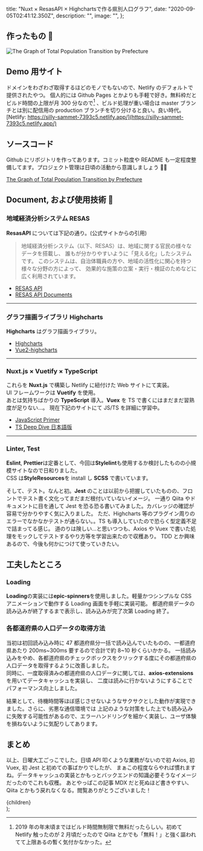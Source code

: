 
  title: "Nuxt × ResasAPI × Highchartsで作る県別人口グラフ",
  date: "2020-09-05T02:41:12.350Z",
  description: "",
  image: "",
};

## 作ったもの 🎉

<Display caption="The Graph of Total Population Transition by Prefecture">
  <img
    src="/20200905/demo.gif"
    alt="The Graph of Total Population Transition by Prefecture"
    title="The Graph of Total Population Transition by Prefecture"
  />
</Display>

## Demo 用サイト

ドメインをわざわざ取得するほどのモノでもないので、Netlify のデフォルトで提供されたやつ。
個人的には Github Pages とかよりも手軽で好き。無料枠だとビルド時間の上限が月 300 分なので[^1] 、ビルド処理が重い場合は
master ブランチとは別に配信用の production ブランチを切り分けると良い。良い時代。  
[Netlify: https://silly-sammet-7393c5.netlify.app/](https://silly-sammet-7393c5.netlify.app/)

[^1]: 2019 年の年末頃まではビルド時間無制限で無料だったらしい。初めて Netlify 触ったのが 2 月頃だったので Qiita とかでも「無料！」と強く謳われてて上限あるの暫く気付かなかった。

## ソースコード

Github にリポジトリを作ってあります。コミット粒度や README も一定程度整備してます。プロジェクト管理は日頃の活動から意識しましょう 💪💪

[The Graph of Total Population Transition by Prefecture](https://github.com/nadjaharold/Nuxt-Resas-Highcharts)

## Document, および使用技術 📜

### 地域経済分析システム RESAS

**ResasAPI** については下記の通り。(公式サイトからの引用)

> 地域経済分析システム（以下、RESAS）は、地域に関する官民の様々なデータを搭載し、
> 誰もが分かりやすいように「見える化」したシステムです。
> このシステムは、自治体職員の方や、地域の活性化に関心を持つ様々な分野の方によって、
> 効果的な施策の立案・実行・検証のためなどに広く利用されています。

- [RESAS API](https://opendata.resas-portal.go.jp/)
- [RESAS API Documents](https://opendata.resas-portal.go.jp/docs/api/v1/index.html)

---

### グラフ描画ライブラリ Highcharts

**Highcharts** はグラフ描画ライブラリ。

- [Highcharts](https://www.highcharts.com/)
- [Vue2-highcharts](https://www.npmjs.com/package/vue2-highcharts)

---

### Nuxt.js × Vuetify × TypeScript

これらを **Nuxt.js** で構築し Netlify に紐付けた Web サイトにて実装。  
UI フレームワークは **Vuetify** を使用。  
あとは気持ちばかりの **TypeScript** 導入。**Vuex** を TS で書くにはまだまだ習熟度が足りない...。
現在下記のサイトにて JS/TS を詳細に学習中。

- [JavaScript Primer](https://jsprimer.net/)
- [TS Deep Dive 日本語版](https://typescript-jp.gitbook.io/deep-dive/)

---

### Linter, Test

**Eslint**, **Prettier**は定番として、今回は**Stylelint**も使用するか検討したものの小規模サイトなので日和りました。  
CSS は**StyleResources**を install し **SCSS** で書いています。

そして、テスト。なんと初。**Jest** のことは以前から把握していたものの、フロントでテスト書く文化ってまだまだ根付いていないイメージ。
一通り Qiita やドキュメントに目を通して Jest を恐る恐る書いてみました。カバレッジの確認が容易で分かりやすく気に入りました。
ただ、Highcharts 等のプラグイン周りのエラーでなかなかテストが通らない。。TS も導入していたので恐らく型定義不足で詰まってる感じ。
道のりは険しい...と思いつつも、Axios や Vuex で書いた処理をモックしてテストするやり方等を学習出来たので収穫あり。
TDD とか興味あるので、今後も何かにつけて使っていきたい。

## 工夫したところ

### Loading

**Loading**の実装には**epic-spinners**を使用しました。軽量かつシンプルな CSS アニメーションで動作する Loading 画面を手軽に実装可能。
都道府県データの読み込みが終了するまで表示し、読み込みが完了次第 Loading 終了。

### 各都道府県の人口データの取得方法

当初は初回読み込み時に 47 都道府県分一括で読み込んでいたものの、一都道府県あたり 200ms~300ms 要するので合計で約 8~10 秒くらいかかる。
一括読み込みをやめ、各都道府県のチェックボックスをクリックする度にその都道府県の人口データを取得するように改善しました。  
同時に、一度取得済みの都道府県の人口データに関しては、**axios-extensions**を用いてデータキャッシュを実装し、
二度は読みに行かないようにすることでパフォーマンス向上しました。

結果として、待機時間等ほぼ感じさせないようなサクサクとした動作が実現できました。さらに、劣悪な通信環境では
上記のような対策をした上でも読み込みに失敗する可能性があるので、エラーハンドリングを細かく実装し、ユーザ体験を損ねないように気配りしてあります。

## まとめ

以上、日曜大工ごっこでした。日頃 API 叩くような業務がないので初 Axios, 初 Vuex, 初 Jest と初めての事ばかりでしたが、
まぁこの程度ならやれば慣れますね。データキャッシュの実装とかもっとバックエンドの知識必要そうなイメージだったのでこれも収穫。
あとやっぱこの記事 MDX だと死ぬほど書きやすい、Qiita とかもう戻れなくなる。閲覧ありがとうございました！

  <div className="mdx__body">
    <Layout meta={meta}>{children}</Layout>
  </div>
);
